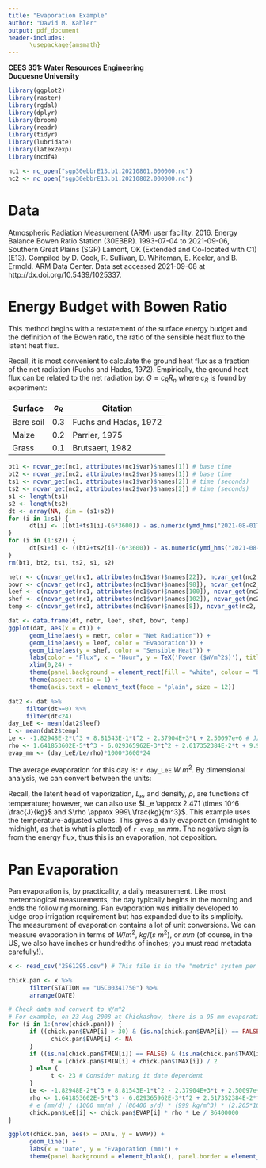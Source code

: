 ```yaml
---
title: "Evaporation Example"
author: "David M. Kahler"
output: pdf_document
header-includes: 
      \usepackage{amsmath}
---
```

**CEES 351: Water Resources Engineering**  
**Duquesne University**  

```r
library(ggplot2)
library(raster)
library(rgdal)
library(dplyr)
library(broom)
library(readr)
library(tidyr)
library(lubridate)
library(latex2exp)
library(ncdf4)

nc1 <- nc_open("sgp30ebbrE13.b1.20210801.000000.nc")
nc2 <- nc_open("sgp30ebbrE13.b1.20210802.000000.nc")
```

# Data  
Atmospheric Radiation Measurement (ARM) user facility. 2016. Energy Balance Bowen Ratio Station (30EBBR). 1993-07-04 to 2021-09-06,  Southern Great Plains (SGP) Lamont, OK (Extended and Co-located  with C1) (E13). Compiled by D. Cook, R. Sullivan, D. Whiteman, E. Keeler, and B. Ermold. ARM Data Center. Data set accessed 2021-09-08 at http://dx.doi.org/10.5439/1025337.  

# Energy Budget with Bowen Ratio  
This method begins with a restatement of the surface energy budget and the definition of the Bowen ratio, the ratio of the sensible heat flux to the latent heat flux.  

\begin{equation}
R_{n} = G + H + L_{e}E  
\end{equation}  

\begin{equation}
\mathrm{Bo} = \frac{H}{L_{e}E}  
\end{equation}  

Recall, it is most convenient to calculate the ground heat flux as a fraction of the net radiation (Fuchs and Hadas, 1972).  Empirically, the ground heat flux can be related to the net radiation by: $G = c_R R_n$ where $c_R$ is found by experiment:

|Surface |$c_R$ |Citation |  
|---|---|---|
|Bare soil |0.3 |Fuchs and Hadas, 1972 |
|Maize |0.2 |Parrier, 1975 |
|Grass |0.1 |Brutsaert, 1982 |  

\begin{equation}
(1 - c_R) Rn = (1 + \mathrm{Bo}) L_eE
\end{equation}  

\begin{equation}
E = \frac{(1 - c_R) \frac{R_n}{L_e}}{1 + \mathrm{Bo}}  
\end{equation}  

```r
bt1 <- ncvar_get(nc1, attributes(nc1$var)$names[1]) # base time
bt2 <- ncvar_get(nc2, attributes(nc2$var)$names[1]) # base time
ts1 <- ncvar_get(nc1, attributes(nc1$var)$names[2]) # time (seconds)
ts2 <- ncvar_get(nc2, attributes(nc2$var)$names[2]) # time (seconds)
s1 <- length(ts1)
s2 <- length(ts2)
dt <- array(NA, dim = (s1+s2))
for (i in 1:s1) {
      dt[i] <- ((bt1+ts1[i]-(6*3600)) - as.numeric(ymd_hms("2021-08-01T00:00:00"))) / 3600 # hours relative to local midnight 01 Aug 2021
}
for (i in (1:s2)) {
      dt[s1+i] <- ((bt2+ts2[i]-(6*3600)) - as.numeric(ymd_hms("2021-08-01T00:00:00"))) / 3600 # hours relative to local midnight 01 Aug 2021
}
rm(bt1, bt2, ts1, ts2, s1, s2)

netr <- c(ncvar_get(nc1, attributes(nc1$var)$names[22]), ncvar_get(nc2, attributes(nc2$var)$names[22])) # net radiation
bowr <- c(ncvar_get(nc1, attributes(nc1$var)$names[98]), ncvar_get(nc2, attributes(nc2$var)$names[98])) # Bowen ratio
leef <- c(ncvar_get(nc1, attributes(nc1$var)$names[100]), ncvar_get(nc2, attributes(nc2$var)$names[100])) # latent heat flux
shef <- c(ncvar_get(nc1, attributes(nc1$var)$names[102]), ncvar_get(nc2, attributes(nc2$var)$names[102])) # sensible heat flux
temp <- c(ncvar_get(nc1, attributes(nc1$var)$names[8]), ncvar_get(nc2, attributes(nc2$var)$names[8])) # temperature

dat <- data.frame(dt, netr, leef, shef, bowr, temp)
ggplot(dat, aes(x = dt)) +
      geom_line(aes(y = netr, color = "Net Radiation")) +
      geom_line(aes(y = leef, color = "Evaporation")) +
      geom_line(aes(y = shef, color = "Sensible Heat")) +
      labs(color = "Flux", x = "Hour", y = TeX('Power ($W/m^2$)'), title = "01 Aug 2021, Oklahoma, USA") +
      xlim(0,24) +
      theme(panel.background = element_rect(fill = "white", colour = "black")) +
      theme(aspect.ratio = 1) +
      theme(axis.text = element_text(face = "plain", size = 12))
```

```r
dat2 <- dat %>%
     filter(dt>=0) %>%
     filter(dt<24)
day_LeE <- mean(dat2$leef)
t <- mean(dat2$temp)
Le <- -1.82948E-2*t^3 + 8.81543E-1*t^2 - 2.37904E+3*t + 2.50097e+6 # J/kg
rho <- 1.641853602E-5*t^3 - 6.029365962E-3*t^2 + 2.617352384E-2*t + 9.999796842E+2 # kg/m^3
evap_mm <- (day_LeE/Le/rho)*1000*3600*24
```
The average evaporation for this day is: `r day_LeE` $W\ m^2$.  By dimensional analysis, we can convert between the units:

\begin{equation}
\frac{L_{e}E}{1} \frac{1}{L_{e}} \frac{1}{\rho}  
\end{equation}  

\begin{equation}
\frac{W}{m^2} = \frac{J}{s\ m^2} \frac{kg}{J} \frac{m^3}{kg} = \frac{m}{s} \frac{10^3 mm}{m} \frac{3600 s}{h} \frac{24 h}{d} = \frac{mm}{d}  
\end{equation}  

Recall, the latent head of vaporization, $L_e$, and density, $\rho$, are functions of temperature; however, we can also use $L_e \approx 2.471 \times 10^6 \frac{J}{kg}$ and $\rho \approx 999\ \frac{kg}{m^3}$.  This example uses the temperature-adjusted values.  This gives a daily evaporation (midnight to midnight, as that is what is plotted) of `r evap_mm` $mm$.  The negative sign is from the energy flux, thus this is an evaporation, not deposition.

# Pan Evaporation  
Pan evaporation is, by practicality, a daily measurement.  Like most meteorological measurements, the day typically begins in the morning and ends the following morning.  Pan evaporation was initially developed to judge crop irrigation requirement but has expanded due to its simplicity.  The measurement of evaporation contains a lot of unit conversions.  We can measure evaporation in terms of $W/m^2$, $kg/(s\ m^2)$, or $mm$ (of course, in the US, we also have inches or hundredths of inches; you must read metadata carefully!).  

```r
x <- read_csv("2561295.csv") # This file is in the "metric" system per NOAA, precipitation and evaporation are in mm.

chick.pan <- x %>% 
      filter(STATION == "USC00341750") %>% 
      arrange(DATE) 

# Check data and convert to W/m^2
# For example, on 23 Aug 2008 at Chickashaw, there is a 95 mm evaporation, which is crazy.  This was after over a week of no observations.  This algorithm will remove any evaporation over 30 mm.
for (i in 1:(nrow(chick.pan))) {
      if ((chick.pan$EVAP[i] > 30) & (is.na(chick.pan$EVAP[i]) == FALSE)) {
            chick.pan$EVAP[i] <- NA
      }
      if ((is.na(chick.pan$TMIN[i]) == FALSE) & (is.na(chick.pan$TMAX[i]) == FALSE)) {
            t = (chick.pan$TMIN[i] + chick.pan$TMAX[i]) / 2
      } else {
            t <- 23 # Consider making it date dependent
      }
      Le <- -1.82948E-2*t^3 + 8.81543E-1*t^2 - 2.37904E+3*t + 2.50097e+6 # J/kg
      rho <- 1.641853602E-5*t^3 - 6.029365962E-3*t^2 + 2.617352384E-2*t + 9.999796842E+2 # kg/m^3
      # e (mm/d) / (1000 mm/m) / (86400 s/d) * (999 kg/m^3) * (2.265*10^6 J/kg) = W/m^2
      chick.pan$LeE[i] <- chick.pan$EVAP[i] * rho * Le / 86400000
}

ggplot(chick.pan, aes(x = DATE, y = EVAP)) +
      geom_line() +
      labs(x = "Date", y = "Evaporation (mm)") +
      theme(panel.background = element_blank(), panel.border = element_rect(fill = NA), panel.grid.major = element_blank(), panel.grid.minor = element_blank())
```

